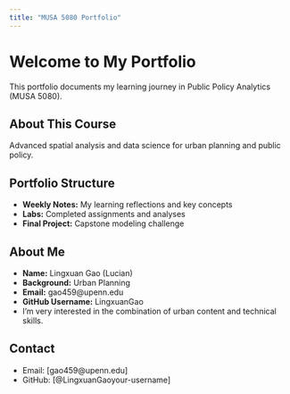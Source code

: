 ```yaml
---
title: "MUSA 5080 Portfolio"
---
```


# Welcome to My Portfolio

This portfolio documents my learning journey in Public Policy Analytics (MUSA 5080).

## About This Course
Advanced spatial analysis and data science for urban planning and public policy.

## Portfolio Structure
- **Weekly Notes:** My learning reflections and key concepts
- **Labs:** Completed assignments and analyses
- **Final Project:** Capstone modeling challenge

## About Me
- **Name:** Lingxuan Gao (Lucian)
- **Background:** Urban Planning
- **Email:** gao459@upenn.edu
- **GitHub Username:** LingxuanGao
- I'm very interested in the combination of urban content and technical skills.

## Contact
- Email: [gao459@upenn.edu]
- GitHub: [@LingxuanGaoyour-username]
